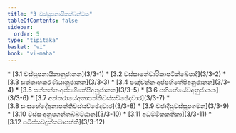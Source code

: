 ```yaml
---
title: "3 වස්සූපනායිකක්ඛන්ධක"
tableOfContents: false
sidebar:
  order: 5
type: "tipitaka"
basket: "vi"
book: "vi-maha"
---
```



<DynamicBreadcrumb />



<TableOfContents book="vi-maha" section="3">
* [3.1 වස්සූපනායිකානුජානන](3/3-1)
* [3.2 වස්සානේචාරිකාපටික්ඛේපාදි](3/3-2)
* [3.3 සත්තාහකරණීයානුජානන](3/3-3)
* [3.4 පඤ්චන්නංඅප්පහිතේපිඅනුජානන](3/3-4)
* [3.5 සත්තන්නංඅප්පහිතේපිඅනුජානන](3/3-5)
* [3.6 පහිතේයේවඅනුජානන](3/3-6)
* [3.7 අන්තරායේඅනාපත්තිවස්සච්ඡේදවාර](3/3-7)
* [3.8 සංඝභේදේඅනාපත්තිවස්සච්ඡේදවාර](3/3-8)
* [3.9 වජාදීසුවස්සූපගමන](3/3-9)
* [3.10 වස්සංඅනුපගන්තබ්බට්ඨාන](3/3-10)
* [3.11 අධම්මිකකතිකා](3/3-11)
* [3.12 පටිස්සවදුක්කටාපත්ති](3/3-12)
</TableOfContents>